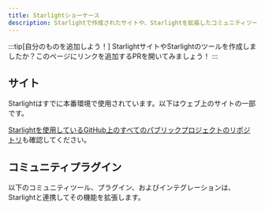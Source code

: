 ```yaml
---
title: Starlightショーケース
description: Starlightで作成されたサイトや、Starlightを拡張したコミュニティツールを見つけましょう！
---
```


:::tip[自分のものを追加しよう！]
StarlightサイトやStarlightのツールを作成しましたか？このページにリンクを追加するPRを開いてみましょう！
:::

## サイト


Starlightはすでに本番環境で使用されています。以下はウェブ上のサイトの一部です。

<FluidGrid>
	<Card
		title="Athena OS"
		href="https://athenaos.org"
		thumbnail="www.athenaos.org.png"
	/>
	<Card
		title="PubIndexAPI Docs"
		href="https://docs.pubindexapi.com/"
		thumbnail="docs.pubindexapi.com.png"
	/>
	<Card
		title="pls"
		href="https://dhruvkb.github.io/pls"
		thumbnail="dhruvkb.github.io-pls.png"
	/>
	<Card
		title="capo.js"
		href="https://rviscomi.github.io/capo.js/"
		thumbnail="capo.js.png"
	/>
	<Card
		title="Web Monetization API"
		href="https://webmonetization.org/"
		thumbnail="webmonetization.org.png"
	/>
	<Card
		title="QBCore Docs"
		href="https://brycerussell.github.io/qbcore-docs/"
		thumbnail="brycerussell.github.io-qbcore-docs.png"
	/>
	<Card title="har.fyi" href="https://har.fyi/" thumbnail="har.fyi.png" />
	<Card
		title="xs-dev docs"
		href="https://xs-dev.js.org"
		thumbnail="xs-dev.js.org.png"
	/>
	<Card
		title="Felicity"
		href="https://felicity.pages.dev/"
		thumbnail="felicity.pages.dev.png"
	/>
	<Card
		title="NgxEditor"
		href="https://sibiraj-s.github.io/ngx-editor/"
		thumbnail="sibiraj-s.github.io-ngx-editor.png"
	/>
	<Card
		title="Astro Error Pages"
		href="https://astro-error-page-documentation.vercel.app/"
		thumbnail="astro-error-page-documentation.vercel.app.png"
	/>
	<Card
		title="Terrateam Docs"
		href="https://terrateam.io/docs"
		thumbnail="terrateam.io-docs.png"
	/>
	<Card
		title="simple-fm"
		href="https://simple.arciniega.one"
		thumbnail="simple.arciniega.one.png"
	/>
	<Card
		title="CommandKit"
		href="https://commandkit.underctrl.io"
		thumbnail="commandkit.underctrl.io.png"
	/>
	<Card
		title="Obytes Starter"
		href="https://starter.obytes.com"
		thumbnail="starter.obytes.com.jpg"
	/>
</FluidGrid>

[Starlightを使用しているGitHub上のすべてのパブリックプロジェクトのリポジトリ](https://github.com/withastro/starlight/network/dependents)も確認してください。

## コミュニティプラグイン


以下のコミュニティツール、プラグイン、およびインテグレーションは、Starlightと連携してその機能を拡張します。

<CardGrid>
	<LinkCard
		href="https://www.feelback.dev/blog/new-astro-starlight-integration/"
		title="FeelBack"
		description="サイトにユーザーフィードバックシステムを追加します。"
	/>
	<LinkCard
		href="https://github.com/HiDeoo/starlight-blog"
		title="starlight-blog"
		description="ドキュメントサイトにブログを追加します。"
	/>
	<LinkCard
		href="https://github.com/HiDeoo/starlight-links-validator"
		title="starlight-links-validator"
		description="Starlightページに壊れたリンクがないか確認します。"
	/>
	<LinkCard
		href="https://github.com/HiDeoo/starlight-typedoc"
		title="starlight-typedoc"
		description="TypeDocを使用してTypeScriptからStarlightページを生成します。"
	/>
	<LinkCard
		href="https://github.com/HiDeoo/starlight-openapi"
		title="starlight-openapi"
		description="OpenAPI/Swagger specificationからドキュメントページを作成します。"
	/>
</CardGrid>
